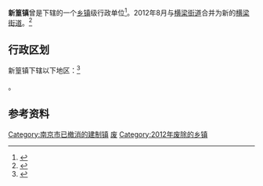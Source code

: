 {{中国乡级行政区|32/01/16/113/000}}

'''新篁镇'''曾是{{PRC admin/fullname|32/01/16/113/000|3}}下辖的一个[[乡镇|乡镇]]级行政单位<ref>{{PRC admin/ref sgc|{{PRC admin/parent|32/01/16/113/000}}}}</ref>。2012年8月与[[横梁街道|横梁街道]]合并为新的[[横梁街道|横梁街道]]。<ref>{{cite web| title=六合街镇区划调整 沿江工业开发区并入化工园| url=http://www.njtv.com.cn/cont/cont5/201208/t20120827_144155.html| publisher=南京电视新闻网| date=| accessdate=}}{{Dead link|date=2018年6月 |bot=InternetArchiveBot |fix-attempted=no }}</ref><br />

== 行政区划 ==

新篁镇下辖以下地区：<ref>{{PRC admin/ref sgc|32/01/16/113/000}}</ref>

{{PRC admin/children|32/01/16/113/000}}。

== 参考资料 ==

{{reflist}}

{{江苏行政区划小作品}}
[[Category:南京市已撤消的建制镇|Category:南京市已撤消的建制镇]]
[[Category:六合区行政区划|废]]
[[Category:2012年废除的乡镇|Category:2012年废除的乡镇]]